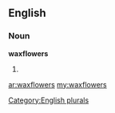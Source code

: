 ==English==

===Noun===
'''waxflowers'''

# {{plural of|[[waxflower]]}}

[[Category:English plurals]]

[[ar:waxflowers]]
[[my:waxflowers]]